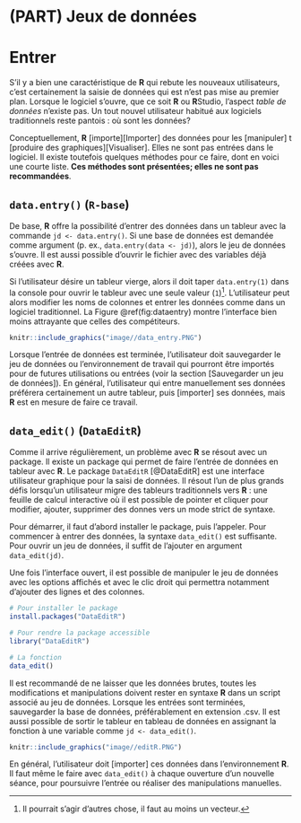 # (PART) Jeux de données {-}

# Entrer

S'il y a bien une caractéristique de **R** qui rebute les nouveaux utilisateurs, c'est certainement la saisie de données qui est n'est pas mise au premier plan. Lorsque le logiciel s'ouvre, que ce soit **R** ou **R**Studio, l'aspect *table de données* n'existe pas. Un tout nouvel utilisateur habitué aux logiciels traditionnels reste pantois : où sont les données?

Conceptuellement, **R** [importe][Importer] des données pour les [manipuler] t [produire des graphiques][Visualiser]. Elles ne sont pas entrées dans le logiciel. Il existe toutefois quelques méthodes pour ce faire, dont en voici une courte liste. **Ces méthodes sont présentées; elles ne sont pas recommandées**.
  
## `data.entry()` (`R-base`)

De base, **R** offre la possibilité d'entrer des données dans un tableur avec la commande `jd <- data.entry()`. Si une base de données est demandée comme argument (p. ex., `data.entry(data <- jd)`), alors le jeu de données s'ouvre. Il est aussi possible d'ouvrir le fichier avec des variables déjà créées avec **R**.

Si l'utilisateur désire un tableur vierge, alors il  doit taper `data.entry(1)` dans la console pour ouvrir le tableur avec une seule valeur (`1`)^[Il pourrait s'agir d'autres chose, il faut au moins un vecteur.]. L'utilisateur peut alors modifier les noms de colonnes et entrer les données comme dans un logiciel traditionnel. La Figure\ \@ref(fig:dataentry) montre l'interface bien moins attrayante que celles des compétiteurs.

```r
knitr::include_graphics("image//data_entry.PNG")
```

Lorsque l'entrée de données est terminée, l'utilisateur doit sauvegarder le jeu de données ou l'environnement de travail qui pourront être importés pour de futures utilisations ou entrées (voir la section [Sauvegarder un jeu de données]). En général, l'utilisateur qui entre manuellement ses données préférera certainement un autre tableur, puis [importer] ses données, mais **R** est en mesure de faire ce travail. 

## `data_edit()` (`DataEditR`)

Comme il arrive régulièrement, un problème avec **R** se résout avec un package. Il existe un package qui permet de faire l'entrée de données en tableur avec **R**. Le package `DataEditR` [@DataEditR] est une interface utilisateur graphique pour la saisi de données. Il résout l'un de plus grands défis lorsqu'un utilisateur migre des tableurs traditionnels vers **R** : une feuille de calcul interactive où il est possible de pointer et cliquer pour modifier, ajouter, supprimer des donnes vers un mode strict de syntaxe.

Pour démarrer, il faut d'abord installer le package, puis l'appeler. Pour commencer à entrer des données, la syntaxe `data_edit()` est suffisante. Pour ouvrir un jeu de données, il suffit de l'ajouter en argument `data_edit(jd)`.

Une fois l'interface ouvert, il est possible de manipuler le jeu de données avec les options affichés et avec le clic droit qui permettra notamment d'ajouter des lignes et des colonnes.

```r
# Pour installer le package
install.packages("DataEditR")

# Pour rendre la package accessible
library("DataEditR")

# La fonction
data_edit()
```

Il est recommandé de ne laisser que les données brutes, toutes les modifications et manipulations doivent rester en syntaxe **R** dans un script associé au jeu de données. Lorsque les entrées sont terminées, sauvegarder la base de données, préférablement en extension .csv. Il est aussi possible de sortir le tableur en tableau de données en assignant la fonction à une variable comme `jd <- data_edit()`.

```r
knitr::include_graphics("image//editR.PNG")
```

En général, l'utilisateur doit [importer] ces données dans l'environnement **R**. Il faut même le faire avec `data_edit()` à chaque ouverture d'un nouvelle séance, pour poursuivre l'entrée ou réaliser des manipulations manuelles.